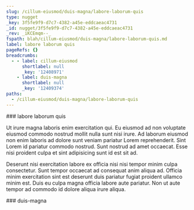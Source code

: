 ```yaml
---
slug: /cillum-eiusmod/duis-magna/labore-laborum-quis
type: nugget
_key: 3f5fe9f9-d7c7-4382-a45e-eddcaeac4731
_id: nugget/3f5fe9f9-d7c7-4382-a45e-eddcaeac4731
_rev: _iKCEmqm--_
fspath: blah/cillum-eiusmod/duis-magna/labore-laborum-quis.md
label: labore laborum quis
pageRefs: {}
breadcrumbs:
  - - label: cillum-eiusmod
      shortlabel: null
      _key: '12408971'
    - label: duis-magna
      shortlabel: null
      _key: '12409374'
paths:
  - /cillum-eiusmod/duis-magna/labore-laborum-quis
---
```


<NuggetArea>
<Nugget slug="/cillum-eiusmod/duis-magna/labore-laborum-quis" type="nugget" _key="3f5fe9f9-d7c7-4382-a45e-eddcaeac4731" _id="nugget/3f5fe9f9-d7c7-4382-a45e-eddcaeac4731" _rev="_iKCEmqm--_" fspath="blah/cillum-eiusmod/duis-magna/labore-laborum-quis.md" label="labore laborum quis" paths="/cillum-eiusmod/duis-magna/labore-laborum-quis">
<NuggetBody>
### labore laborum quis

Ut irure magna laboris enim exercitation qui. Eu eiusmod ad non voluptate eiusmod commodo nostrud mollit nulla sunt nisi irure. Ad laborum eiusmod non enim laboris ad dolore sunt veniam pariatur Lorem reprehenderit. Sint Lorem id pariatur commodo nostrud. Sunt nostrud ad amet occaecat. Esse nisi proident culpa et sint adipisicing sunt id est sit ad.

Deserunt nisi exercitation labore ex officia nisi nisi tempor minim culpa consectetur. Sunt tempor occaecat ad consequat anim aliqua ad. Officia minim exercitation sint est deserunt duis pariatur fugiat proident ullamco minim est. Duis eu culpa magna officia labore aute pariatur. Non ut aute tempor ad commodo id dolore aliqua irure aliqua.

</NuggetBody>
<Breadcrumbs>
<Crumbs>
<Crumb _key="12408971" label="cillum-eiusmod" /><Crumb _key="12409374" label="duis-magna" />
</Crumbs>
</Breadcrumbs>
</Nugget>

<NuggetsInbound>
</NuggetsInbound>
<NuggetsOutbound>
</NuggetsOutbound>
</NuggetArea>
<PassagesInbound>
<Passage direction="inbound" type="passage" _key="12409374" _id="passage/12409374" _rev="_iKCEmp6---" label="duis-magna" passage="duis-magna" fspath="blah/cillum-eiusmod/duis-magna" paths="/cillum-eiusmod/duis-magna" slug="/cillum-eiusmod/duis-magna">
<NuggetBody>
### duis-magna

</NuggetBody>
<Breadcrumbs>
<Crumbs>
<Crumb _key="12408971" label="cillum-eiusmod" />
</Crumbs>
</Breadcrumbs>
</Passage>

</PassagesInbound>
<PassagesOutbound>
</PassagesOutbound>
